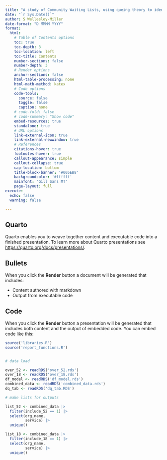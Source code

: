 ---
title: "A study of Community Waiting Lists, using queing theory to identify service gaps and prediciting additional capacity requirements to achieve zero patients at 52 week planning metrics and in addition explore capacity gap to achieve less than 92% of patients waiting more than 18 weeks. "
date: "`r Sys.Date()`"
author: S Wellesley-Miller
date-format: "D MMMM YYYY"
format:
  html:
    # Table of Contents options
    toc: true
    toc-depth: 3
    toc-location: left
    toc-title: Contents
    number-sections: false
    number-depth: 3
    # Render options
    anchor-sections: false
    html-table-processing: none
    html-math-method: katex
    # Code options
    code-tools:
      source: false
      toggle: false
      caption: none
    # code-fold: false
    # code-summary: "Show code"
    embed-resources: true
    standalone: true
    # URL options
    link-external-icon: true
    link-external-newwindow: true
    # References
    citations-hover: true
    footnotes-hover: true
    callout-appearance: simple
    callout-collapse: true
    cap-location: bottom
    title-block-banner: '#005EB8'
    backgroundcolor: '#ffffff'
    mainfont: 'Gill Sans MT'
    page-layout: full
execute:
  echo: false
  warning: false

---

## Quarto

Quarto enables you to weave together content and executable code into a finished presentation. To learn more about Quarto presentations see <https://quarto.org/docs/presentations/>.

## Bullets

When you click the **Render** button a document will be generated that includes:

-   Content authored with markdown
-   Output from executable code

## Code

When you click the **Render** button a presentation will be generated that includes both content and the output of embedded code. You can embed code like this:

```{r}
source('libraries.R')
source('report_functions.R')


# data load

over_52 <- readRDS('over_52.rds')
over_18 <- readRDS('over_18.rds')
df_model <- readRDS('df_model.rds')
combined_data <- readRDS('combined_data.rds')
dq_tab <- readRDS('dq_tab.RDS')

# make lists for outputs

list_52 <- combined_data |>
  filter(include_52 == 1) |>
  select(org_name,
         service) |>
  unique()

list_18 <- combined_data |>
  filter(include_18 == 1) |>
  select(org_name,
         service) |>
  unique()



```

